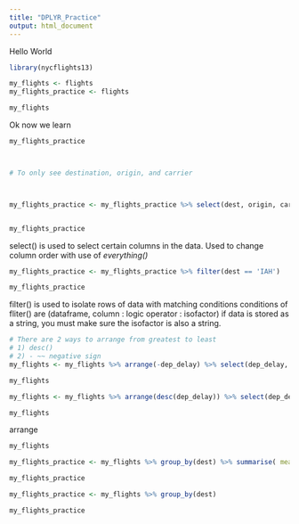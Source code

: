 ```yaml
---
title: "DPLYR_Practice"
output: html_document
---
```


Hello World

``` r
library(nycflights13)

my_flights <- flights
my_flights_practice <- flights

my_flights
```

Ok now we learn

```r
my_flights_practice



# To only see destination, origin, and carrier



my_flights_practice <- my_flights_practice %>% select(dest, origin, carrier)


my_flights_practice


```

select() is used to select certain columns in the data. 
Used to change column order with use of *everything()*

```r
my_flights_practice <- my_flights_practice %>% filter(dest == 'IAH')

my_flights_practice

```

filter() is used to isolate rows of data with matching conditions
conditions of fliter() are (dataframe, column : logic operator : isofactor)
if data is stored as a string, you must make sure the isofactor is also a string.

```r

# There are 2 ways to arrange from greatest to least
# 1) desc()
# 2) - ~~ negative sign
my_flights <- my_flights %>% arrange(-dep_delay) %>% select(dep_delay, everything())

my_flights

my_flights <- my_flights %>% arrange(desc(dep_delay)) %>% select(dep_delay, everything())

my_flights

```
arrange

```r
my_flights

my_flights_practice <- my_flights %>% group_by(dest) %>% summarise( mean_dep_delay = mean(dep_delay, na.rm = TRUE))

my_flights_practice

my_flights_practice <- my_flights %>% group_by(dest)

my_flights_practice

```

